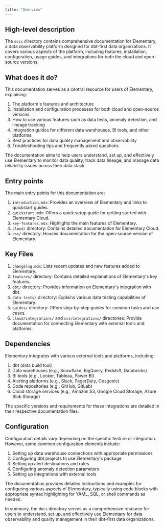 ```yaml
---
title: "Overview"
---
```


## High-level description
The `docs` directory contains comprehensive documentation for Elementary, a data observability platform designed for dbt-first data organizations. It covers various aspects of the platform, including features, installation, configuration, usage guides, and integrations for both the cloud and open-source versions.

## What does it do?
This documentation serves as a central resource for users of Elementary, explaining:

1. The platform's features and architecture
2. Installation and configuration processes for both cloud and open-source versions
3. How to use various features such as data tests, anomaly detection, and lineage tracking
4. Integration guides for different data warehouses, BI tools, and other platforms
5. Best practices for data quality management and observability
6. Troubleshooting tips and frequently asked questions

The documentation aims to help users understand, set up, and effectively use Elementary to monitor data quality, track data lineage, and manage data reliability issues across their data stack.

## Entry points
The main entry points for this documentation are:

1. `introduction.mdx`: Provides an overview of Elementary and links to quickstart guides.
2. `quickstart.mdx`: Offers a quick setup guide for getting started with Elementary Cloud.
3. `key-features.mdx`: Highlights the main features of Elementary.
4. `cloud/` directory: Contains detailed documentation for Elementary Cloud.
5. `oss/` directory: Houses documentation for the open-source version of Elementary.

## Key Files
1. `changelog.mdx`: Lists recent updates and new features added to Elementary.
2. `features/` directory: Contains detailed explanations of Elementary's key features.
3. `dbt/` directory: Provides information on Elementary's integration with dbt.
4. `data-tests/` directory: Explains various data testing capabilities of Elementary.
5. `guides/` directory: Offers step-by-step guides for common tasks and use cases.
6. `cloud/integrations/` and `oss/integrations/` directories: Provide documentation for connecting Elementary with external tools and platforms.

## Dependencies
Elementary integrates with various external tools and platforms, including:

1. dbt (data build tool)
2. Data warehouses (e.g., Snowflake, BigQuery, Redshift, Databricks)
3. BI tools (e.g., Looker, Tableau, Power BI)
4. Alerting platforms (e.g., Slack, PagerDuty, Opsgenie)
5. Code repositories (e.g., GitHub, GitLab)
6. Cloud storage services (e.g., Amazon S3, Google Cloud Storage, Azure Blob Storage)

The specific versions and requirements for these integrations are detailed in their respective documentation files.

## Configuration
Configuration details vary depending on the specific feature or integration. However, some common configuration elements include:

1. Setting up data warehouse connections with appropriate permissions
2. Configuring dbt projects to use Elementary's package
3. Setting up alert destinations and rules
4. Configuring anomaly detection parameters
5. Setting up integrations with external tools

The documentation provides detailed instructions and examples for configuring various aspects of Elementary, typically using code blocks with appropriate syntax highlighting for YAML, SQL, or shell commands as needed.

In summary, the `docs` directory serves as a comprehensive resource for users to understand, set up, and effectively use Elementary for data observability and quality management in their dbt-first data organizations.